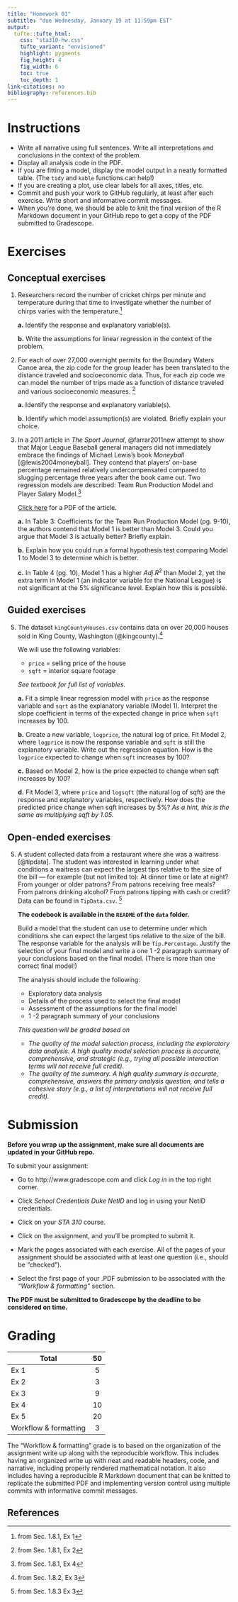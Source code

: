 ```yaml
---
title: "Homework 01"
subtitle: "due Wednesday, January 19 at 11:59pm EST"
output: 
  tufte::tufte_html:
    css: "sta310-hw.css"
    tufte_variant: "envisioned"
    highlight: pygments
    fig_height: 4
    fig_width: 6
    toc: true
    toc_depth: 1
link-citations: no
bibliography: references.bib
---
```


# Instructions 

  - Write all narrative using full sentences. Write all interpretations and conclusions in the context of the problem.
  - Display all analysis code in the PDF. 
  - If you are fitting a model, display the model output in a neatly formatted table. (The `tidy` and `kable` functions can help!) 
  - If you are creating a plot, use clear labels for all axes, titles, etc. 
  - Commit and push your work to GitHub regularly, at least after each exercise. Write short and informative commit messages.
  - When you're done, we should be able to knit the final version of the R Markdown document in your GitHub repo to get a copy of the PDF submitted to Gradescope. 

<!--
# Learning goals 

This assignment is a review of multiple linear regression. The goal is that by the end of the assignment, you are able to 

- produce and interpret plots and summary statistics.
- fit and interpret the coefficients of a linear model.
- use statistical inference to draw conclusions about predictor variables.
- understand assumptions for linear regression and identify potential violations.
- use statistical measures to select model of best fit. 
- complete assignment using a reproducible workflow that includes writing results in R Markdown and using GitHub for version control.
-->


# Exercises 

## Conceptual exercises 

1. Researchers record the number of cricket chirps per minute and temperature during that time to investigate whether the number of chirps varies with the temperature.^[from Sec. 1.8.1, Ex 1]
  
    **a.** Identify the response and explanatory variable(s).
    
    **b.** Write the assumptions for linear regression in the context of the problem. 

2. For each of over 27,000 overnight permits for the Boundary Waters Canoe area, the zip code for the group leader has been translated to the distance traveled and socioeconomic data. Thus, for each zip code we can model the number of trips made as a function of distance traveled and various socioeconomic measures. ^[from Sec. 1.8.1, Ex 2]

    **a.** Identify the response and explanatory variable(s). 
    
    **b.** Identify which model assumption(s) are violated. Briefly explain your choice.

3. In a 2011 article in *The Sport Journal*, @farrar2011new attempt to show that Major League Baseball general managers did not immediately embrace the findings of Michael Lewis’s book *Moneyball* [@lewis2004moneyball]. They contend that players’ on-base percentage remained relatively undercompensated compared to slugging percentage three years after the book came out. Two regression models are described: Team Run Production Model and Player Salary Model.^[from Sec. 1.8.1, Ex 4]

    [Click here](articles/thesportjournal.org-A New Test of the Moneyball Hypothesis.pdf) for a PDF of the article.
    
    **a.** In Table 3: Coefficients for the Team Run Production Model (pg. 9-10), the authors contend that Model 1 is better than Model 3.
    Could you argue that Model 3 is actually better? Briefly explain.
    
    **b.** Explain how you could run a formal hypothesis test comparing Model 1 to Model 3 to determine which is better.
    
    **c.** In Table 4 (pg. 10), Model 1 has a higher $Adj. R^2$ than Model 2, yet the extra term in Model 1 (an indicator variable for the National League) is not significant at the 5% significance level. Explain how this is possible.

## Guided exercises

5. The dataset `kingCountyHouses.csv` contains data on over 20,000 houses sold in King County, Washington (@kingcounty).^[from Sec. 1.8.2, Ex 3]

    We will use the following variables:
    
    - `price` = selling price of the house
    - `sqft` = interior square footage

    *See textbook for full list of variables.*
    
    **a.** Fit a simple linear regression model with `price` as the response variable and `sqrt` as the explanatory variable (Model 1). Interpret the slope coefficient in terms of the expected change in price when `sqft` increases by 100.
    
    **b.** Create a new variable, `logprice`, the natural log of price. Fit Model 2, where `logprice` is now the response variable and `sqft` is still the explanatory variable. Write out the regression equation. How is the `logprice` expected to change when `sqft` increases by 100? 
    
    **c.** Based on Model 2, how is the price expected to change when sqft increases by 100?
    
    **d.** Fit Model 3, where `price` and `logsqft` (the natural log of sqft) are the response and explanatory variables, respectively. How does the predicted price change when sqft increases by 5%? *As a hint, this is the same as multiplying sqft by 1.05.*

## Open-ended exercises 

5. A student collected data from a restaurant where she was a waitress [@tipdata]. The student was interested in learning under what conditions a waitress can expect the largest tips relative to the size of the bill — for example (but not limited to): At dinner time or late at night? From younger or older patrons? From patrons receiving free meals? From patrons drinking alcohol? From patrons tipping with cash or credit? Data can be found in `TipData.csv`. ^[from Sec. 1.8.3 Ex 3]

    **The codebook is available in the `README` of the `data` folder.**

    Build a model that the student can use to determine under which conditions she can expect the largest tips relative to the size of the bill. The response variable for the analysis will be `Tip.Percentage`. Justify the selection of your final model and write a one 1 -2 paragraph summary of your conclusions based on the final model. (There is more than one correct final model!)
    
    The analysis should include the following:
  
    - Exploratory data analysis
    - Details of the process used to select the final model 
    - Assessment of the assumptions for the final model
    - 1 -2  paragraph summary of your conclusions 
    
  
  
    *This question will be graded based on*
      - *The quality of the model selection process, including the exploratory data analysis. A high quality model selection process is accurate, comprehensive, and strategic (e.g., trying all possible interaction terms will not receive full credit).*
      - *The quality of the summary. A high quality summary is accurate, comprehensive, answers the primary analysis question, and tells a cohesive story (e.g., a list of interpretations will not receive full credit).*

      
# Submission

**Before you wrap up the assignment, make sure all documents are updated in your GitHub repo.**

To submit your assignment: 

- Go to http://www.gradescope.com and click *Log in* in the top right corner. 

- Click *School Credentials*  *Duke NetID* and log in using your NetID credentials.

- Click on your *STA 310* course. 

- Click on the assignment, and you'll be prompted to submit it.

- Mark the pages associated with each exercise. All of the pages of your assignment should be associated with at least one question (i.e., should be "checked"). 

- Select the first page of your .PDF submission to be associated with the *"Workflow & formatting"* section.

**The PDF must be submitted to Gradescope by the deadline to be considered on time.**


# Grading

| **Total** | **50** |
|-------------------------------------------------------------|:--:|
| Ex 1 | 5 |
| Ex 2 | 3 |
| Ex 3 | 9|
| Ex 4 | 10 | 
| Ex 5 | 20 |
| Workflow & formatting | 3|

The "Workflow & formatting" grade is to based on the organization of the assignment write up along with the reproducible workflow. This includes having an organized write up with neat and readable headers, code, and narrative, including properly rendered mathematical notation. It also includes having a reproducible R Markdown document that can be knitted to replicate the submitted PDF and implementing version control using multiple commits with informative commit messages.

## References
